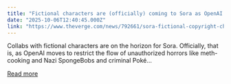 ```yaml
---
title: "Fictional characters are (officially) coming to Sora as OpenAI manages copyright chaos"
date: "2025-10-06T12:40:45.000Z"
link: "https://www.theverge.com/news/792661/sora-fictional-copyright-characters"
---
```


Collabs with fictional characters are on the horizon for Sora. Officially, that is, as OpenAI moves to restrict the flow of unauthorized horrors like meth-cooking and Nazi SpongeBobs and criminal Poké...

[Read more](https://www.theverge.com/news/792661/sora-fictional-copyright-characters)
